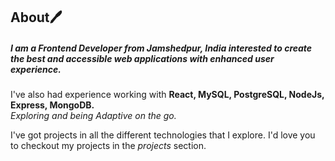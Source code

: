 
## About🖊

##### I am a Frontend Developer from Jamshedpur, India interested to create the best and accessible web applications with enhanced user experience.

I've also had experience working with **React, MySQL, PostgreSQL, NodeJs, Express, MongoDB.**  
_Exploring and being Adaptive on the go._

I've got projects in all the different technologies that I explore. I'd love you to checkout my projects in the _projects_ section.


